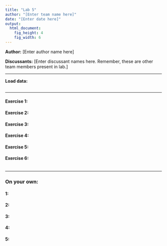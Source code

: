 ```yaml
---
title: "Lab 5"
author: "[Enter team name here]"
date: "[Enter date here]"
output:
  html_document:
    fig_height: 4
    fig_width: 6
---
```


**Author:** [Enter author name here]

**Discussants:** [Enter discussant names here. Remember, these are other team members present in lab.]

* * *

**Load data:**
```r

```

* * *

#### Exercise 1: 


#### Exercise 2:


#### Exercise 3:


#### Exercise 4:


#### Exercise 5:


#### Exercise 6:

```r

```


* * *
### On your own:


#### 1:


#### 2:


#### 3:


#### 4:


#### 5:



